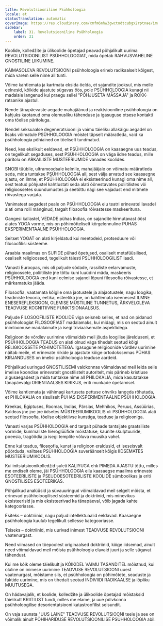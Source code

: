 ```yaml
---
title: Revolutsiooniline Psühholoogia
locale: et
statusTranslation: automatic
coverImage: https://res.cloudinary.com/xmfm6mhw3gwctndtcubgx2rptnae/image/upload/v1740337243/small_cover_educacion_fundamental_a051170f1c.webp
sidebar:
    label: 31. Revolutsiooniline Psühholoogia
    order: 31
---
```

Koolide, kolledžite ja ülikoolide õpetajad peavad põhjalikult uurima REVOLUTSIOONILIST PSÜHHOLOOGIAT, mida õpetab RAHVUSVAHELINE GNOSTILINE LIIKUMINE.

KÄIMASOLEVA REVOLUTSIOONI psühholoogia erineb radikaalselt kõigest, mida varem selle nime all tunti.

Võime kahtlemata ja kartmata eksida öelda, et sajandite jooksul, mis meile eelnesid, kõikide ajastute sügavas öös, pole PSÜHHOLOOGIA kunagi nii madalale langenud kui praegu sellel "PÕHJUSETA MÄSSAJA" ja ROKK-ratsanike ajastul.

Nende tänapäevaste aegade mahajäänud ja reaktsiooniline psühholoogia on kahjuks kaotanud oma olemusliku tähenduse ja igasuguse otsese kontakti oma tõelise päritoluga.

Nendel seksuaalse degeneratsiooni ja vaimu täieliku allakäigu aegadel on lisaks võimatule PSÜHHOLOOGIA mõistet täpselt määratleda, vaid ka psühholoogia põhiained on tõeliselt tundmatud.

Need, kes ekslikult eeldavad, et PSÜHHOLOOGIA on kaasaegne uus teadus, on tegelikult segaduses, sest PSÜHHOLOOGIA on väga iidne teadus, mille päritolu on ARKAILISTE MÜSTEERIUMIDE vanades koolides.

SNOBI tüübile, ultramoodsale kelmile, mahajääjale on võimatu määratleda seda, mida tuntakse PSÜHHOLOOGIA all, sest välja arvatud see kaasaegne ajastu, on ilmne, et PSÜHHOLOOGIA ei eksisteerinud kunagi oma nime all, sest teatud põhjustel kahtlustati seda alati õõnestavates poliitilistes või religioossetes suundumustes ja seetõttu nägi see vajadust end mitmete rõivastega varjata.

Vanimatest aegadest peale on PSÜHHOLOOGIA elu teatri erinevatel lavadel alati oma rolli mänginud, targalt filosoofia rõivastesse maskeerituna.

Gangesi kallastel, VEDADE pühas Indias, on sajandite hirmutavast ööst alates YOGA vorme, mis on põhimõtteliselt kõrgelennuline PUHAS EKSPERIMENTAALNE PSÜHHOLOOGIA.

Seitset YOGAT on alati kirjeldatud kui meetodeid, protseduure või filosoofilisi süsteeme.

Araabia maailmas on SUFIDE pühad õpetused, osaliselt metafüüsilised, osaliselt religioossed, tegelikult täiesti PSÜHHOLOOGILIST laadi.

Vanasti Euroopas, mis oli paljude sõdade, rassiliste eelarvamuste, religioossete, poliitiliste jne tõttu kuni luuüdini mäda, maskeeris PSÜHHOLOOGIA end kuni eelmise sajandi lõpuni filosoofia rõivastesse, et märkamatuks jääda.

Filosoofia, vaatamata kõigile oma jaotustele ja alajaotustele, nagu loogika, teadmiste teooria, eetika, esteetika jne, on kahtlemata iseenesest ILMNE ENESEREFLEKSIOON, OLEMISE MÜSTILINE TUNNETUS, ÄRKVELOLEVA TEADVUSE KOGNITIIVNE FUNKTSIONAALSUS.

Paljude FILOSOOFILISTE KOOLIDE viga seisneb selles, et nad on pidanud psühholoogiat FILOSOOFIAST madalamaks, kui midagi, mis on seotud ainult inimloomuse madalaimate ja isegi triviaalsemate aspektidega.

Religioonide võrdlev uurimine võimaldab meil jõuda loogilise järelduseni, et PSÜHHOLOOGIA TEADUS on alati olnud väga tihedalt seotud kõigi RELIGIOOSSETE PÕHIMÕTETEGA. Igasugune religioonide võrdlev uurimine näitab meile, et erinevate riikide ja ajastute kõige ortodokssemas PÜHAS KIRJANDUSES on imelisi psühholoogia teaduse aardeid.

Põhjalikud uuringud GNOSTILISEMI valdkonnas võimaldavad meil leida selle imelise koondise erinevatelt gnostilistelt autoritelt, mis pärineb kristluse algusaegadest ja mida tuntakse nime all PHILOKALIA, mida kasutatakse tänapäevalgi ORIENTAALSES KIRIKUS, eriti munkade õpetamisel.

Võime kahtlemata ja vähimagi kartuseta pettuse ohvriks langeda rõhutada, et PHILOKALIA on sisuliselt PUHAS EKSPERIMENTAALNE PSÜHHOLOOGIA.

Kreekas, Egiptuses, Roomas, Indias, Pärsias, Mehhikos, Peruus, Assüürias, Kaldeas jne jne jne iidsetes MÜSTEERIUMIKOOLIS oli PSÜHHOLOOGIA alati seotud filosoofia, tõelise objektiivse kunstiga, teaduse ja religiooniga.

Vanasti varjas PSÜHHOLOOGIA end targalt pühade tantsijate graatsiliste vormide, kummaliste hieroglüüfide mõistatuse, kaunite skulptuuride, poeesia, tragöödia ja isegi templite võluva muusika vahel.

Enne kui teadus, filosoofia, kunst ja religioon eraldusid, et iseseisvalt pöörduda, valitses PSÜHHOLOOGIA suveräänselt kõigis IIDSEMATES MÜSTEERIUMIKOOLIS.

Kui initsiatsioonikolledžid suleti KALIYUGA ehk PIMEDA AJASTU tõttu, milles me endiselt oleme, jäi PSÜHHOLOOGIA ellu kaasaegse maailma erinevate ESOTEERILISTE ja PSEUDOESOTEERILISTE KOOLIDE sümboolikas ja eriti GNOSTILISES ESOTEERIKAS.

Põhjalikud analüüsid ja süvauuringud võimaldavad meil selgelt mõista, et erinevad psühholoogilised süsteemid ja doktriinid, mis minevikus eksisteerisid ja mis eksisteerivad ka tänapäeval, võib jagada kahte kategooriasse.

Esiteks – doktriinid, nagu paljud intellektuaalid eeldavad. Kaasaegne psühholoogia kuulub tegelikult sellesse kategooriasse.

Teiseks – doktriinid, mis uurivad inimest TEADVUSE REVOLUTSIOONI vaatenurgast.

Need viimased on tõepoolest originaalsed doktriinid, kõige iidsemad, ainult need võimaldavad meil mõista psühholoogia elavaid juuri ja selle sügavat tähendust.

Kui me kõik oleme täielikult ja KÕIKIDEL VAIMU TASANDITEL mõistnud, kui oluline on inimese uurimine TEADVUSE REVOLUTSIOONI uuest vaatenurgast, mõistame siis, et psühholoogia on põhimõtete, seaduste ja faktide uurimine, mis on tihedalt seotud INDIVIIDI RADIKAALSE ja lõpliku MUUTUSEGA.

On hädavajalik, et koolide, kolledžite ja ülikoolide õpetajad mõistaksid täielikult KRIITILIST tundi, milles me elame, ja uue põlvkonna psühholoogilise desorientatsiooni katastroofilist seisundit.

On vaja suunata "UUS LAINE" TEADVUSE REVOLUTSIOONI teele ja see on võimalik ainult PÕHIHARIDUSE REVOLUTSIOONILISE PSÜHHOLOOGIA abil.

